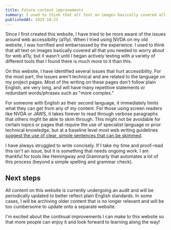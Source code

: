 ```yaml
---
title: Future content improvements
summary: I used to think that alt text on images basically covered all that you needed to worry about for web a11y, but it wasn't until I began actively testing with a variety of different tools that I found there is much more to it than this.
publishedAt: 2023-10-23
---
```


Since I first created this website, I have tried to be more aware of the issues around web accessibility (a11y). When I tried using NVDA on my old website, I was horrified and embarrassed by the experience. I used to think that alt text on images basically covered all that you needed to worry about for web a11y, but it wasn't until I began actively testing with a variety of different tools that I found there is much more to it than this.

On this website, I have identified several issues that hurt accessibility. For the most part, the issues aren't technical and are related to the language on my project pages. Most of the writing on these pages don't follow plain English, are very long, and will have many repetitive statements or redundant words/phrases such as "more complex."

For someone with English as their second language, it immediately limits what they can get from any of my content. For those using screen readers like NVDA or JAWS, it takes forever to read through verbose paragraphs that others might be able to skim through. This might not be avoidable for certain topics or pages that require the use of specialist language or prior technical knowledge, but at a baseline level most web writing guidelines [suggest the use of clear, simple sentences that can be skimmed](https://www.seattleu.edu/web/content/writing/).

I have always struggled to write concisely. If I take my time and proof-read this isn't an issue, but it is something that needs ongoing work. I am thankful for tools like Hemingway and Grammarly that automates a lot of this process (beyond a simple spelling and grammar check).

## Next steps

All content on this website is currently undergoing an audit and will be periodically updated to better reflect plain English standards. In some cases, I will be archiving older content that is no longer relevant and will be too cumbersome to update onto a separate website.

I'm excited about the continual improvements I can make to this website so that more people can enjoy it and look forward to learning along the way!
